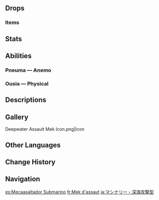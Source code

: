 {{Enemy Infobox
|title    = 
|dmgtype  = Physical
|dmgtype2 = Anemo
|image    = Enemy Deepwater Assault Mek.png
|type     = Common Enemies
|family   = Automatons
|group    = Clockwork Meka
|weakpoint = no
}}
{{Enemy Intro}}

==Drops==
===Items===
{{Drops Table|type=Clockwork Meka (Small)}}

==Stats==
{{Enemy Stats
|hp_ratio     = 64.93779755
|hp_type      = env
|atk_ratio    = 4.777070064
|atk_type     = 2
}}

==Abilities==
{{Enemy Attacks
|name_1      = Arkhe-Powered
|desc_1      = Deepwater Assault Meks are powered by either {{Pneuma}} or {{Ousia}} and will use different attacks depending on their [[Arkhe]] alignment. Hitting it with the opposite Arkhe twice will cause it to lose Arkhe and become unable to attack for a period of time.
|file_1_2    = Deepwater Assault Mek Arkhe-Powered 2
}}

===Pneuma — Anemo===
{{Enemy Attacks
|name_1      = Wind Shot
|desc_1      = Launches a projectile at the player, dealing '''100% ATK''' as {{Color|Anemo DMG}} on hit.
}}

===Ousia — Physical===
{{Enemy Attacks
|name_1      = Torpedo
|desc_1      = Launches 2 homing projectiles at the player, each dealing '''100% ATK''' as {{Color|Physical DMG}} on hit.
}}

==Descriptions==
{{Description|A clockwork meka designed to conducting underwater attacks. Unlike "[[Underwater Patrol Mek]]" models, it is expected to take on much larger and fiercer opponents. Of course, the price it pays for such capabilities and its cost of manufacture is that is unable to fully unleash its capabilities against smaller opponents.<br>[[Cataclysm|Long ago]], Fontaine was once scarred by the tragic invasion of a [[Elynas (NPC)|massive monster]]. The revered [[Sponsian|White Armada]] that sailed upon the great terrestrial lake was completely destroyed in defense of the nation. The designer hoped that were such a thing to happen again, the clockwork meka would possess enough naval firepower to be the first line of defense, going before the soldiers and generals.|[[Archive]]}}

==Gallery==
<gallery>
Deepwater Assault Mek Icon.png|Icon
</gallery>

==Other Languages==
{{Other Languages
|en      = Deepwater Assault Mek
|zhs     = 机关・深海攻击型
|zhs_rm  = Jīguān &ndash; Shēnhǎi Gōngjí-xíng
|zht     = 機關・深海攻擊型
|zht_rm  = Jīguān &ndash; Shēnhǎi Gōngjí-xíng
|zh_tl   = {{Lex|Mek|zh}} &ndash; Deep-Sea Attack Model
|ja      = マシナリー・深海攻撃型
|ja_rm   = Mashinarii &ndash; Shinkai Kougeki-gata
|ja_tl   = {{Lex|Mek|ja}} &ndash; Deep-Sea Attack Model
|ko      = 장치・심해 공격 타입
|ko_tl   = Device - Deep Sea Attack Type
|es      = Mecaasaltador Submarino
|es_tl   = Submarine Assault Mek
|fr      = Mek d'assaut
|fr_tl   = Assault Mek
|ru      = Глубоководный штурмовой мек
|ru_tl   = Deepwater Assault Mek
|th      = Deepwater Assault Mek
|vi      = Robot Tiến Công Đáy Biển
|vi_tl   = 
|de      = Mecha &ndash; Typ: Tiefwasserangriff
|de_tl   = Mek &ndash; Type: Deepwater Assault
|id      = Deepwater Assault Mek
|pt      = Mecautômato de Assalto Submarino
|pt_tl   = 
|tr      = Derin Su Saldırı Mekası
|tr_tl   = Deepwater Assault Mek
|it      = Meka d'assalto subacqueo
|it_tl   = 
}}

==Change History==
{{Change History|4.1}}

==Navigation==
{{Enemy Navbox|Common}}

[[es:Mecaasaltador Submarino]]
[[fr:Mek d'assaut]]
[[ja:マシナリー・深海攻撃型]]
